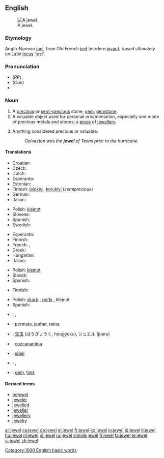 {{see|Jewel}}
{{wikipedia}}
==English==
[[Image:Hope Diamond.jpg|thumb|right|A jewel.]]

===Etymology===
Anglo-Norman [[juel]], from Old French [[joel]] (modern [[joyau]]), based ultimately on Latin [[jocus]] ‘jest’.

===Pronunciation===
*(''RP'') {{IPA|/ˈʤuːəl/|/ˈdʒʊːəl}}, {{SAMPA|/"dZu:@l/, /"dZU:@l/}}
*(''Can'') {{IPA|/dʒuɬ/ or /ˈdʒuwl̩/}}
*{{audio|en-us-jewel.ogg|Audio (US)}}

===Noun===
{{en-noun}}

# A [[precious]] or [[semi-]][[precious]] stone; [[gem]], [[gemstone]].
# A valuable object used for personal ornamentation, especially one made of precious metals and stones; a [[piece]] of [[jewellery]].
# {{figuratively}} Anything considered precious or valuable.
#:''Galveston was the '''jewel''' of Texas prior to the hurricane.''

====Translations====
{{trans-top|gemstone}}
* Croatian: {{t|hr|dragulje}}
* Czech: {{t|cs|drahokam}}
* Dutch: {{t+|nl|juweel|n}}
* Esperanto: {{t-|eo|gemo|xs=Esperanto}}
* Estonian: {{t-|et|kalliskivi}}
* Finnish: [[jalokivi]], [[korukivi]] (''semiprecious'')
* German: {{t-|de|Juwel|n}}
* Italian: {{t-|it|gemma|f}}
{{trans-mid}}
* Polish: [[klejnot]] {{m}}
* Slovene: {{t+|sl|dragulj|m}}
* Spanish: {{t|es|piedra preciosa|f}}
* Swedish: {{t+|sv|juvel|c}}
{{trans-bottom}}

{{trans-top|valuable object for ornamentation}}
* Esperanto: {{t-|eo|juvelo|xs=Esperanto}}
* Finnish: {{t+|fi|koru}}
* French: {{t+|fr|joyau|m}}, {{t+|fr|bijou}}
* Greek: {{t+|el|κόσμημα|n|sc=Grek}}
* Hungarian: {{t+|hu|ékszer}}
* Italian: {{t-|it|gioello|m}}
{{trans-mid}}
* Polish: [[klejnot]] {{m}}
* Slovak: {{t-|sk|klenot}}
* Spanish: {{t-|es|joya|f}}
{{trans-bottom}}

{{trans-top|anything considered precious or valuable}}
* Finnish: {{t+|fi|helmi}}
{{trans-mid}}
* Polish: [[skarb]] {{m}}, [[perła]] {{f}}, klejnot {{m}}
* Spanish: {{t-|es|joya|f}}
{{trans-bottom}}

{{ttbc-top}}
* {{ttbc|Czech}}: {{t-|cs|šperk|m}}, {{t-|cs|klenot|m}}
* {{ttbc|Indonesian}}: [[permata]], [[jauhar]], [[ratna]]
* {{ttbc|Japanese}}: [[宝玉]] (ほうぎょうく, hougyoku), ジュエル (jueru)
* {{ttbc|Nahuatl}}: [[cozcapantica]]
* {{ttbc|Old English}}: [[sigel|siġel]] {{n}}
* {{ttbc|Romanian}}: {{t-|ro|bijuterie|f}}, {{t-|ro|giuvaer|m}}
* {{ttbc|Welsh}}: [[gem]], [[tlws]] {{m}}
{{ttbc-bottom}}

====Derived terms====
* [[bejewel]]
* [[jeweler]]
* [[jewelled]]
* [[jeweller]]
* [[jewellery]]
* [[jewelry]]

[[Category:1000 English basic words]]

[[ar:jewel]]
[[ca:jewel]]
[[de:jewel]]
[[el:jewel]]
[[fr:jewel]]
[[ko:jewel]]
[[io:jewel]]
[[id:jewel]]
[[it:jewel]]
[[hu:jewel]]
[[nl:jewel]]
[[pl:jewel]]
[[ru:jewel]]
[[simple:jewel]]
[[fi:jewel]]
[[ta:jewel]]
[[te:jewel]]
[[vi:jewel]]
[[zh:jewel]]